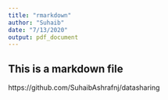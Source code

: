```yaml
---
title: "rmarkdown"
author: "Suhaib"
date: "7/13/2020"
output: pdf_document
---
```


## This is a markdown file  
https://github.com/SuhaibAshrafnj/datasharing
